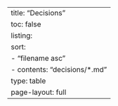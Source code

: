 ---
title: "Decisions"
toc: false
listing: 
  sort:
    - "filename asc"
  - contents: "decisions/*.md"
    type: table
page-layout: full
---